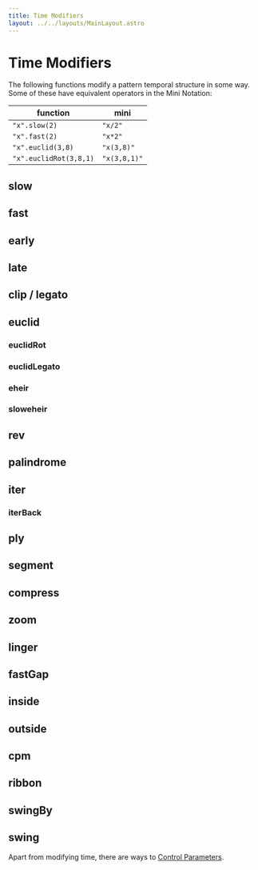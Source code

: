 ```yaml
---
title: Time Modifiers
layout: ../../layouts/MainLayout.astro
---
```



# Time Modifiers

The following functions modify a pattern temporal structure in some way.
Some of these have equivalent operators in the Mini Notation:

| function               | mini         |
| ---------------------- | ------------ |
| `"x".slow(2)`          | `"x/2"`      |
| `"x".fast(2)`          | `"x*2"`      |
| `"x".euclid(3,8)`      | `"x(3,8)"`   |
| `"x".euclidRot(3,8,1)` | `"x(3,8,1)"` |

## slow

<JsDoc client:idle name="Pattern.slow" h={0} />

## fast

<JsDoc client:idle name="Pattern.fast" h={0} />

## early

<JsDoc client:idle name="Pattern.early" h={0} />

## late

<JsDoc client:idle name="Pattern.late" h={0} />

## clip / legato

<JsDoc client:idle name="clip" h={0} />

## euclid

<JsDoc client:idle name="Pattern.euclid" h={0} />

### euclidRot

<JsDoc client:idle name="Pattern.euclidRot" h={0} />

### euclidLegato

<JsDoc client:idle name="Pattern.euclidLegato" h={0} />

### eheir

<JsDoc client:idle name="Pattern.eheir" h={0} />

### sloweheir

<JsDoc client:idle name="Pattern.sloweheir" h={0} />

## rev

<JsDoc client:idle name="Pattern.rev" h={0} />

## palindrome

<JsDoc client:idle name="palindrome" h={0} />

## iter

<JsDoc client:idle name="Pattern.iter" h={0} />

### iterBack

<JsDoc client:idle name="Pattern.iterBack" h={0} />

## ply

<JsDoc client:idle name="ply" h={0} />

## segment

<JsDoc client:idle name="segment" h={0} />

## compress

<JsDoc client:idle name="compress" h={0} />

## zoom

<JsDoc client:idle name="zoom" h={0} />

## linger

<JsDoc client:idle name="linger" h={0} />

## fastGap

<JsDoc client:idle name="fastGap" h={0} />

## inside

<JsDoc client:idle name="inside" h={0} />

## outside

<JsDoc client:idle name="outside" h={0} />

## cpm

<JsDoc client:idle name="cpm" h={0} />

## ribbon

<JsDoc client:idle name="ribbon" h={0} />

## swingBy

<JsDoc client:idle name="swingBy" h={0} />

## swing

<JsDoc client:idle name="swing" h={0} />

Apart from modifying time, there are ways to [Control Parameters](/functions/value-modifiers/).
